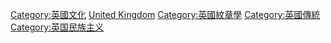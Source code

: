 {{Portal|英國}}
{{Commons cat|Symbols of the United Kingdom}}

{{DEFAULTSORT:National symbols of the United Kingdom}}
[[Category:英國文化|Category:英國文化]]
[[Category:欧洲各国国家象征|United Kingdom]]
[[Category:英國紋章學|Category:英國紋章學]]
[[Category:英國傳統|Category:英國傳統]]
[[Category:英国民族主义|Category:英国民族主义]]